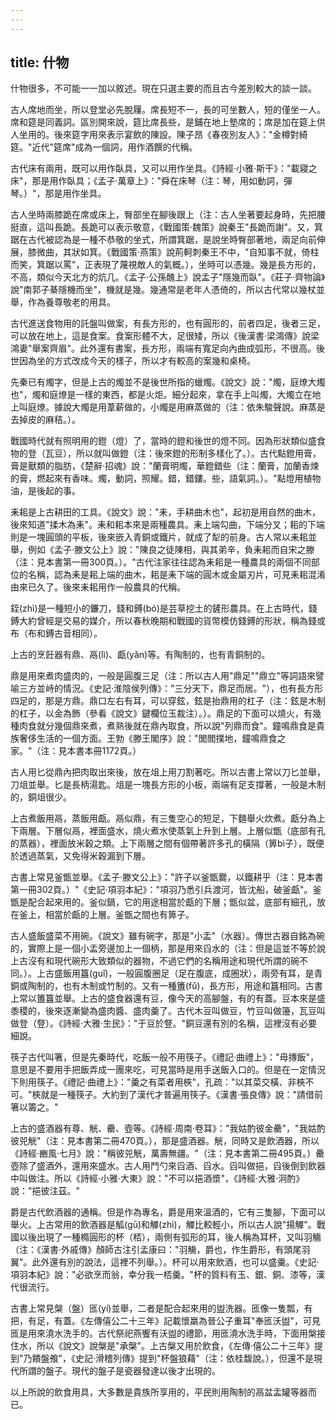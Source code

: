 ```yaml
---
---
---
```

title: 什物
---



什物很多，不可能一一加以敘述。現在只選主要的而且古今差別較大的談一談。

古人席地而坐，所以登堂必先脫屨。席長短不一，長的可坐數人，短的僅坐一人。席和筵是同義詞。區別開來說，筵比席長些，是鋪在地上墊席的；席是加在筵上供人坐用的。後來筵字用來表示宴飲的陳設。陳子昂《春夜別友人》："金樽對綺筵。"近代"筵席"成為一個詞，用作酒饌的代稱。

古代床有兩用，既可以用作臥具，又可以用作坐具。《詩經·小雅·斯干》："載寢之床"，那是用作臥具；《孟子·萬章上》："舜在床琴（注：琴，用如動詞，彈琴。）"，那是用作坐具。

古人坐時兩膝跪在席或床上，臀部坐在腳後跟上（注：古人坐著要起身時，先把腰挺直，這叫長跪。長跪可以表示敬意，《戰國策·魏策》說秦王"長跪而謝"。又，箕踞在古代被認為是一種不恭敬的坐式，所謂箕踞，是說坐時臀部著地，兩足向前伸展，膝微曲，其狀如箕。《戰國策·燕策》說荊軻刺秦王不中，"自知事不就，倚柱而笑，箕踞以罵"，正表現了蔑視敵人的氣概。），坐時可以憑幾。幾是長方形的，不高，類似今天北方的炕几。《孟子·公孫醜上》說孟子"隱幾而臥"。《莊子·齊物論》說"南郭子綦隱機而坐"，機就是幾。幾通常是老年人憑倚的，所以古代常以幾杖並舉，作為養尊敬老的用具。

古代進送食物用的託盤叫做案，有長方形的，也有圓形的，前者四足，後者三足，可以放在地上，這是食案。食案形體不大，足很矮，所以《後漢書·梁鴻傳》說梁鴻妻"舉案齊眉"。此外還有書案，長方形，兩端有寬足向內曲成弧形，不很高。後世因為坐的方式改成今天的樣子，所以才有較高的案幾和桌椅。

先秦已有燭字，但是上古的燭並不是後世所指的蠟燭。《說文》說："燭，庭燎大燭也"，燭和庭燎是一樣的東西，都是火炬。細分起來，拿在手上叫燭，大燭立在地上叫庭燎。據說大燭是用葦薪做的，小燭是用麻蒸做的（注：依朱駿聲說。麻蒸是去掉皮的麻秸。）。

戰國時代就有照明用的鐙（燈）了，當時的鐙和後世的燈不同。因為形狀類似盛食物的登（瓦豆），所以就叫做鐙（注：後來鐙的形制多樣化了。）。古代點鐙用膏，膏是獸類的脂肪，《楚辭·招魂》說："蘭膏明燭，華鐙錯些（注：蘭膏，加蘭香煉的膏，燃起來有香味。燭，動詞，照耀。錯，錯鏤。些，語氣詞。）。"點燈用植物油，是後起的事。

耒耜是上古耕田的工具。《說文》說："耒，手耕曲木也"，起初是用自然的曲木，後來知道"揉木為耒"。耒和耜本來是兩種農具。耒上端勾曲，下端分叉；耜的下端則是一塊圓頭的平板，後來嵌入青銅或鐵片，就成了犁的前身。古人常以耒耜並舉，例如《孟子·滕文公上》說："陳良之徒陳相，與其弟辛，負耒耜而自宋之滕（注：見本書第一冊300頁。）。"古代注家往往認為耒耜是一種農具的兩個不同部位的名稱，認為耒是耜上端的曲木，耜是耒下端的圓木或金屬刃片，可見耒耜混淆由來已久了。後來耒耜用作一般農具的代稱。

銍(zhì)是一種短小的鐮刀，錢和鎛(bó)是芸草挖土的鏟形農具。在上古時代，錢鎛大約曾經是交易的媒介，所以春秋晚期和戰國的貨幣模仿錢鎛的形狀，稱為錢或布（布和鎛古音相同）。

上古的烹飪器有鼎、鬲(lì)、甗(yǎn)等。有陶制的，也有青銅制的。

鼎是用來煮肉盛肉的，一般是圓腹三足（注：所以古人用"鼎足""鼎立"等詞語來譬喻三方並峙的情況。《史記·淮陰侯列傳》："三分天下，鼎足而居。"），也有長方形四足的，那是方鼎。鼎口左右有耳，可以穿鉉，鉉是抬鼎用的杠子（注：鉉是木制的杠子，以金為飾（參看《說文》鍵欄位玉裁注）。）。鼎足的下面可以燒火，有幾種肉食就分幾個鼎來煮，煮熟後就在鼎內取食，所以說"列鼎而食"。鐘鳴鼎食是貴族奢侈生活的一個方面。王勃《滕王閣序》說："閭閻撲地，鐘鳴鼎食之家。"（注：見本書本冊1172頁。）

古人用匕從鼎內把肉取出來後，放在俎上用刀割著吃。所以古書上常以刀匕並舉，刀俎並舉。匕是長柄湯匙。俎是一塊長方形的小板，兩端有足支撐著，一般是木制的，銅俎很少。

上古煮飯用鬲，蒸飯用甗。鬲似鼎，有三隻空心的短足，下麵舉火炊煮。甗分為上下兩層。下層似鬲，裡面盛水，燒火煮水使蒸氣上升到上層。上層似甑（底部有孔的蒸器），裡面放米穀之類。上下兩層之間有個帶著許多孔的橫隔（箅bì子），既便於透過蒸氣，又免得米穀漏到下層。

古書上常見釜甑並舉。《孟子·滕文公上》："許子以釜甑爨，以鐵耕乎（注：見本書第一冊302頁。）"《史記·項羽本紀》："項羽乃悉引兵渡河，皆沈船，破釜甗"。釜甑是配合起來用的。釜似鍋，它的用途相當於甗的下層；甑似盆，底部有細孔，放在釜上，相當於甗的上層。釜甑之間也有箅子。

古人盛飯盛菜不用碗。《說文》雖有碗字，那是"小盂"（水器）。傳世古器自銘為碗的，實際上是一個小盂旁邊加上一個柄，那是用來舀水的（注：但是這並不等於說上古沒有和現代碗形大致類似的器物，不過它們的名稱用途和現代所謂的碗不同。）。上古盛飯用簋(guǐ)，一般圓腹圈足（足在腹底，成圈狀），兩旁有耳，是青銅或陶制的，也有木制或竹制的。又有一種簠(fǔ)，長方形，用途和簋相同。古書上常以簠簋並舉。上古的盛食器還有豆，像今天的高腳盤，有的有蓋。豆本來是盛黍稷的，後來逐漸變為盛肉醬、盛肉羹了。古代木豆叫做豆，竹豆叫做籩，瓦豆叫做登（豋）。《詩經·大雅·生民》："于豆於豋。"銅豆還有別的名稱，這裡沒有必要細說。

筷子古代叫箸，但是先秦時代，吃飯一般不用筷子。《禮記·曲禮上》："毋摶飯"，意思是不要用手把飯弄成一團來吃，可見當時是用手送飯入口的。但是在一定情況下則用筷子。《禮記·曲禮上》："羹之有菜者用梜"，孔疏："以其菜交橫、非梜不可。"梜就是一種筷子。大約到了漢代才普遍用筷子。《漢書·張良傳》說："請借前箸以籌之。"

上古的盛酒器有尊、觥、罍、壺等。《詩經·周南·卷耳》："我姑酌彼金罍"，"我姑酌彼兕觥"（注：見本書第二冊470頁。），那是盛酒器。觥，同時又是飲酒器，所以《詩經·豳風·七月》說："稱彼兕觥，萬壽無疆。"（注：見本書第二冊495頁。）罍壺除了盛酒外，還用來盛水。古人用鬥勺來舀酒、舀水。舀叫做挹，舀後倒到飲器中叫做注。所以《詩經·小雅·大東》說："不可以挹酒漿"，《詩經·大雅·泂酌》說："挹彼注茲。"

爵是古代飲酒器的通稱。但是作為專名，爵是用來溫酒的，它有三隻腳，下面可以舉火。上古常用的飲酒器是觚(gū)和觶(zhì)，觶比較輕小，所以古人說"揚觶"。戰國以後出現了一種橢圓形的杯（桮），兩側有弧形的耳，後人稱為耳杯，又叫羽觴（注：《漢書·外戚傳》顏師古注引孟康曰："羽觴，爵也，作生爵形，有頭尾羽翼"。此外還有別的說法，這裡不列舉。）。杯可以用來飲酒，也可以盛羹。《史記·項羽本紀》說："必欲烹而翁，幸分我一桮羹。"杯的質料有玉、銀、銅、漆等，漢代很流行。

古書上常見槃（盤）匜(yí)並舉，二者是配合起來用的盥洗器。匜像一隻瓢，有把，有足，有蓋。《左傳僖公二十三年》記載懷羸為晉公子重耳"奉匜沃盥"，可見匜是用來澆水洗手的。古代祭祀燕饗有沃盥的禮節，用匜澆水洗手時，下面用槃接住水，所以《說文》說槃是"承槃"。上古槃又用於飲食，《左傳·僖公二十三年》提到"乃饋盤飧"，《史記·滑稽列傳》提到"杯盤狼藉"（注：依桂馥說。），但還不是現代所謂的盤子。現代的盤子是瓷器發達以後才出現的。

以上所說的飲食用具，大多數是貴族所享用的，平民則用陶制的鬲盆盂罐等器而已。